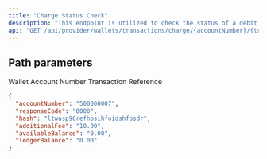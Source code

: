 ---
title: "Charge Status Check"
description: "This endpoint is utilized to check the status of a debit and charge request on a customer wallet"
api: "GET /api/provider/wallets/transactions/charge/{accountNumber}/{transactionRef}/status"
---

## Path parameters

<ParamField path="accountNumber" type="number" required>
  Wallet Account Number
</ParamField>

<ParamField path="transactionRef" type="string" required>
  Transaction Reference
</ParamField>

<ResponseExample>

```json Response
{
  "accountNumber": "500000007",
  "responseCode": "0000",
  "hash": "ltwasp90refhosihfoidshfosdr",
  "additionalFee": "10.00",
  "availableBalance": "0.00",
  "ledgerBalance": "0.00"
}
```

</ResponseExample>
